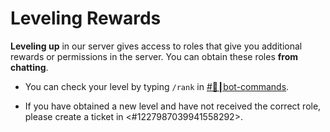 # Leveling Rewards

**__Leveling up__** in our server gives access to roles that give you additional rewards or permissions in the server. You can obtain these roles **__from chatting__**.

- You can check your level by typing `/rank` in [#🤖┃bot-commands](https://discord.com/channels/1227753074861281310/1227804570294681722).

- If you have obtained a new level and have not received the correct role, please create a ticket in <#1227987039941558292>.